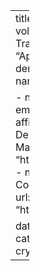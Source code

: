 ---
title: "Alignment of 3D volumes with Optimal Transport"
subtitle: "Application to cryoEM density maps"
author:
  - name: "Aryan Tajmir Riahi" 

  - name: "Khanh Dao Duc" 
    email: "kdd@math.ubc.ca"
    affiliations:
      - name: Department of Mathematics, UBC
        url: "https://www.math.ubc.ca/"
      - name: Department of Computer Science, UBC
        url: "https://www.cs.ubc.ca/"

date: "August 4 2024"
categories: [example, cryo-EM]    
---
